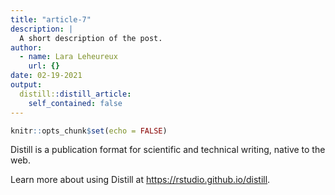 ```yaml
---
title: "article-7"
description: |
  A short description of the post.
author:
  - name: Lara Leheureux
    url: {}
date: 02-19-2021
output:
  distill::distill_article:
    self_contained: false
---
```


```r
knitr::opts_chunk$set(echo = FALSE)
```

Distill is a publication format for scientific and technical writing, native to the web.

Learn more about using Distill at <https://rstudio.github.io/distill>.

